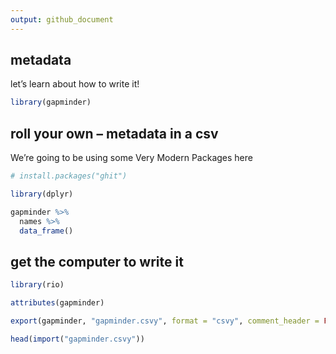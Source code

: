```yaml
---
output: github_document
---
```



## metadata

let's learn about how to write it!


```r
library(gapminder)
```


## roll your own -- metadata in a csv

We're going to be using some Very Modern Packages here

```r
# install.packages("ghit")
```



```r
library(dplyr)

gapminder %>% 
  names %>% 
  data_frame()
```

## get the computer to write it

```r
library(rio)

attributes(gapminder)

export(gapminder, "gapminder.csvy", format = "csvy", comment_header = FALSE)

head(import("gapminder.csvy"))
```

